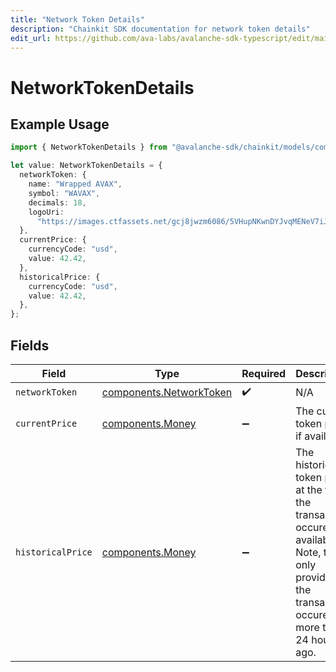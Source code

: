 ```yaml
---
title: "Network Token Details"
description: "Chainkit SDK documentation for network token details"
edit_url: https://github.com/ava-labs/avalanche-sdk-typescript/edit/main/chainkit/docs/models/components/networktokendetails.md
---
```


# NetworkTokenDetails

## Example Usage

```typescript
import { NetworkTokenDetails } from "@avalanche-sdk/chainkit/models/components";

let value: NetworkTokenDetails = {
  networkToken: {
    name: "Wrapped AVAX",
    symbol: "WAVAX",
    decimals: 18,
    logoUri:
      "https://images.ctfassets.net/gcj8jwzm6086/5VHupNKwnDYJvqMENeV7iJ/fdd6326b7a82c8388e4ee9d4be7062d4/avalanche-avax-logo.svg",
  },
  currentPrice: {
    currencyCode: "usd",
    value: 42.42,
  },
  historicalPrice: {
    currencyCode: "usd",
    value: 42.42,
  },
};
```

## Fields

| Field                                                                                                                                                        | Type                                                                                                                                                         | Required                                                                                                                                                     | Description                                                                                                                                                  |
| ------------------------------------------------------------------------------------------------------------------------------------------------------------ | ------------------------------------------------------------------------------------------------------------------------------------------------------------ | ------------------------------------------------------------------------------------------------------------------------------------------------------------ | ------------------------------------------------------------------------------------------------------------------------------------------------------------ |
| `networkToken`                                                                                                                                               | [components.NetworkToken](https://github.com/ava-labs/avalanche-sdk-typescript/blob/main/chainkit/models/components/networktoken.md)                                                                                           | :heavy_check_mark:                                                                                                                                           | N/A                                                                                                                                                          |
| `currentPrice`                                                                                                                                               | [components.Money](https://github.com/ava-labs/avalanche-sdk-typescript/blob/main/chainkit/models/components/money.md)                                                                                                         | :heavy_minus_sign:                                                                                                                                           | The current token price, if available.                                                                                                                       |
| `historicalPrice`                                                                                                                                            | [components.Money](https://github.com/ava-labs/avalanche-sdk-typescript/blob/main/chainkit/models/components/money.md)                                                                                                         | :heavy_minus_sign:                                                                                                                                           | The historical token price at the time the transaction occured, if available. Note, this is only provided if the transaction occured more than 24 hours ago. |